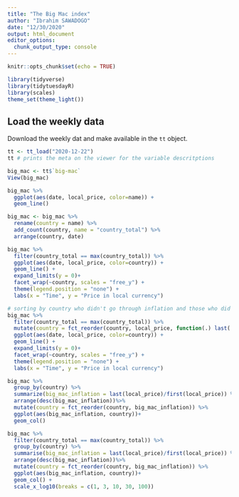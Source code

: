 ```yaml
---
title: "The Big Mac index"
author: "Ibrahim SAWADOGO"
date: "12/30/2020"
output: html_document
editor_options: 
  chunk_output_type: console
---
```


```r
knitr::opts_chunk$set(echo = TRUE)

library(tidyverse)
library(tidytuesdayR)
library(scales)
theme_set(theme_light())
```

## Load the weekly data
Download the weekly dat and make available in the `tt` object.
```r
tt <- tt_load("2020-12-22")
tt # prints the meta on the viewer for the variable descritptions
```
```r
big_mac <- tt$`big-mac`
View(big_mac)
```

```r
big_mac %>% 
  ggplot(aes(date, local_price, color=name)) +
  geom_line()
```
```r
big_mac <- big_mac %>%
  rename(country = name) %>%
  add_count(country, name = "country_total") %>%
  arrange(country, date) 
```

```r
big_mac %>%
  filter(country_total == max(country_total)) %>%
  ggplot(aes(date, local_price, color=country)) +
  geom_line() +
  expand_limits(y = 0)+
  facet_wrap(~country, scales = "free_y") +
  theme(legend.position = "none") +
  labs(x = "Time", y = "Price in local currency")
```
```r
# sorting by country who didn't go through inflation and those who did
big_mac %>%
  filter(country_total == max(country_total)) %>%
  mutate(country = fct_reorder(country, local_price, function(.) last(.) / first(.))) %>%
  ggplot(aes(date, local_price, color=country)) +
  geom_line() +
  expand_limits(y = 0)+
  facet_wrap(~country, scales = "free_y") +
  theme(legend.position = "none") +
  labs(x = "Time", y = "Price in local currency")
```

```r
big_mac %>%
  group_by(country) %>%
  summarize(big_mac_inflation = last(local_price)/first(local_price)) %>%
  arrange(desc(big_mac_inflation))%>%
  mutate(country = fct_reorder(country, big_mac_inflation)) %>%
  ggplot(aes(big_mac_inflation, country))+
  geom_col()
```


```r
big_mac %>%
  filter(country_total == max(country_total)) %>%
  group_by(country) %>%
  summarise(big_mac_inflation = last(local_price)/first(local_price)) %>%
  arrange(desc(big_mac_inflation))%>%
  mutate(country = fct_reorder(country, big_mac_inflation)) %>%
  ggplot(aes(big_mac_inflation, country))+
  geom_col() +
  scale_x_log10(breaks = c(1, 3, 10, 30, 100))
```

```r

```


```r

```


```r

```


```r

```


```r

```


```r

```


```r

```






